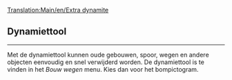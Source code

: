 [[Translation:Main/en/Extra dynamite]]{{en/-}}
== '''Dynamiettool''' ==

----
Met de dynamiettool kunnen oude gebouwen, spoor, wegen en andere objecten eenvoudig en snel verwijderd worden. De dynamiettool is te vinden in het ''Bouw wegen'' menu. Kies dan voor het bompictogram.